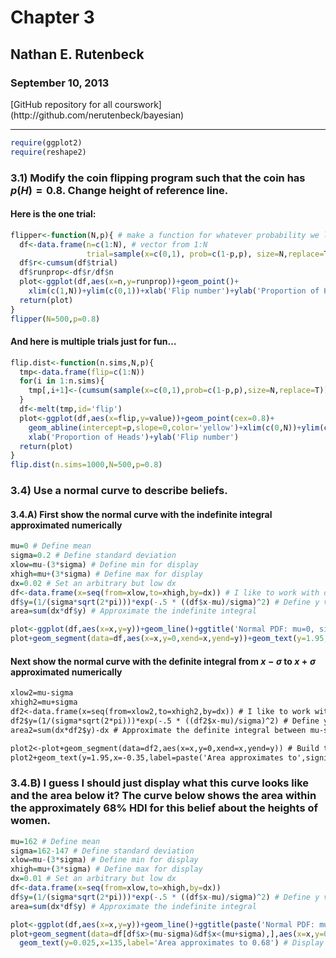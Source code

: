 Chapter 3
========================================================

## Nathan E. Rutenbeck
### September 10, 2013
[GitHub repository for all courswork] (http://github.com/nerutenbeck/bayesian)

--------------------------------------------------------

```r
require(ggplot2)
require(reshape2)
```


### 3.1) Modify the coin flipping program such that the coin has $p(H)=0.8$. Change height of reference line.

#### Here is the one trial:

```r
flipper<-function(N,p){ # make a function for whatever probability we like
  df<-data.frame(n=c(1:N), # vector from 1:N
                 trial=sample(x=c(0,1), prob=c(1-p,p), size=N,replace=T)) # Define Boolean sample
  df$r<-cumsum(df$trial)
  df$runprop<-df$r/df$n
  plot<-ggplot(df,aes(x=n,y=runprop))+geom_point()+
    xlim(c(1,N))+ylim(c(0,1))+xlab('Flip number')+ylab('Proportion of Heads')+geom_abline(intercept=p,slope=0,lty=3)
  return(plot)
}
flipper(N=500,p=0.8)
```

#### And here is multiple trials just for fun...

```r
flip.dist<-function(n.sims,N,p){
  tmp<-data.frame(flip=c(1:N))
  for(i in 1:n.sims){
    tmp[,i+1]<-(cumsum(sample(x=c(0,1),prob=c(1-p,p),size=N,replace=T))/c(1:N))
  }
  df<-melt(tmp,id='flip')
  plot<-ggplot(df,aes(x=flip,y=value))+geom_point(cex=0.8)+
    geom_abline(intercept=p,slope=0,color='yellow')+xlim(c(0,N))+ylim(c(0,1))+
    xlab('Proportion of Heads')+ylab('Flip number')
  return(plot)
}
flip.dist(n.sims=1000,N=500,p=0.8) 
```

### 3.4) Use a normal curve to describe beliefs.

#### 3.4.A) First show the normal curve with the indefinite integral approximated numerically

```r
mu=0 # Define mean
sigma=0.2 # Define standard deviation
xlow=mu-(3*sigma) # Define min for display
xhigh=mu+(3*sigma) # Define max for display
dx=0.02 # Set an arbitrary but low dx
df<-data.frame(x=seq(from=xlow,to=xhigh,by=dx)) # I like to work with dataframes when possible. Define x values
df$y=(1/(sigma*sqrt(2*pi)))*exp(-.5 * ((df$x-mu)/sigma)^2) # Define y values
area=sum(dx*df$y) # Approximate the indefinite integral

plot<-ggplot(df,aes(x=x,y=y))+geom_line()+ggtitle('Normal PDF: mu=0, sigma=0.2') # Build the plot
plot+geom_segment(data=df,aes(x=x,y=0,xend=x,yend=y))+geom_text(y=1.95,x=-0.33,label=paste('Area approximates to',signif(area,3))) # Display the normal curve plus indefinite integral
```

#### Next show the normal curve with the definite integral from $x-\sigma$ to $x+\sigma$ approximated numerically

```r3.4.A.2
xlow2=mu-sigma 
xhigh2=mu+sigma
df2<-data.frame(x=seq(from=xlow2,to=xhigh2,by=dx)) # I like to work with dataframes when possible. Define x values
df2$y=(1/(sigma*sqrt(2*pi)))*exp(-.5 * ((df2$x-mu)/sigma)^2) # Define y values
area2=sum(dx*df2$y)-dx # Approximate the definite integral between mu-sigma and mu+sigma

plot2<-plot+geom_segment(data=df2,aes(x=x,y=0,xend=x,yend=y)) # Build the plot
plot2+geom_text(y=1.95,x=-0.35,label=paste('Area approximates to',signif(area2,3))) # Display the normal curve plus definite integral
```

### 3.4.B) I guess I should just display what this curve looks like and the area below it? The curve below shows the area within the approximately 68% HDI for this belief about the heights of women.

```r
mu=162 # Define mean
sigma=162-147 # Define standard deviation
xlow=mu-(3*sigma) # Define min for display
xhigh=mu+(3*sigma) # Define max for display
dx=0.01 # Set an arbitrary but low dx
df<-data.frame(x=seq(from=xlow,to=xhigh,by=dx))
df$y=(1/(sigma*sqrt(2*pi)))*exp(-.5 * ((df$x-mu)/sigma)^2) # Define y values
area=sum(dx*df$y) # Approximate the indefinite integral

plot<-ggplot(df,aes(x=x,y=y))+geom_line()+ggtitle(paste('Normal PDF: mu=',mu, ', sigma=',sigma)) # Build the plot
plot+geom_segment(data=df[df$x>(mu-sigma)&df$x<(mu+sigma),],aes(x=x,y=0,xend=x,yend=y))+
  geom_text(y=0.025,x=135,label='Area approximates to 0.68') # Display the normal curve plus indefinite integral
```